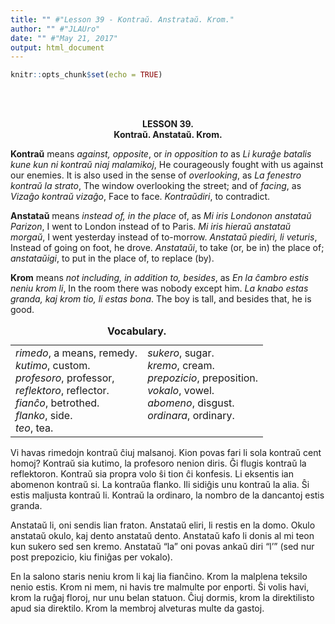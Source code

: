 ```yaml
---
title: "" #"Lesson 39 - Kontraŭ. Anstrataŭ. Krom."
author: "" #"JLAUro"
date: "" #"May 21, 2017"
output: html_document
---
```


```r
knitr::opts_chunk$set(echo = TRUE)
```

<br/><br/>

<center><b>LESSON 39.</b></center>

<center><b>Kontra&#365;. Anstata&#365;. Krom.</b></center>

<p><b>Kontra&#365;</b> means <i>against, opposite</i>, or <i>in
opposition to</i> as <i>Li kura&#285;e batalis kune kun ni
kontra&#365; niaj malamikoj</i>, He courageously fought with us
against our enemies. It is also used in the sense of
<i>overlooking</i>, as <i>La fenestro kontra&#365; la strato</i>,
The window overlooking the street; and of <i>facing</i>, as
<i>Viza&#285;o kontra&#365; viza&#285;o</i>, Face to face.
<i>Kontra&#365;diri</i>, to contradict.</p>

<p><b>Anstata&#365;</b> means <i>instead of, in the place</i> of,
as <i>Mi iris Londonon anstata&#365; Parizon</i>, I went to
London instead of to Paris. <i>Mi iris hiera&#365; anstata&#365;
morga&#365;</i>, I went yesterday instead of to-morrow.
<i>Anstata&#365; piediri, li veturis</i>, Instead of going on
foot, he drove. <i>Anstata&#365;i</i>, to take (or, be in) the
place of; <i>anstata&#365;igi</i>, to put in the place of, to
replace (by).</p>

<p><b>Krom</b> means <i>not including, in addition to,
besides</i>, as <i>En la &#265;ambro estis neniu krom li</i>, In
the room there was nobody except him. <i>La knabo estas granda,
kaj krom tio, li estas bona</i>. The boy is tall, and besides
that, he is good.</p>

<!-- =============================079.png============================ -->
<center>
<table cellspacing="8">
<caption><b>Vocabulary.</b></caption>

<tr>
<td nowrap valign="top"><i>rimedo</i>, a means, remedy.<br>
 <i>kutimo</i>, custom.<br>
 <i>profesoro</i>, professor,<br>
 <i>reflektoro</i>, reflector.<br>
 <i>fian&#265;o</i>, betrothed.<br>
 <i>flanko</i>, side.<br>
 <i>teo</i>, tea.</td>
<td nowrap valign="top"><i>sukero</i>, sugar.<br>
 <i>kremo</i>, cream.<br>
 <i>prepozicio</i>, preposition.<br>
 <i>vokalo</i>, vowel.<br>
 <i>abomeno</i>, disgust.<br>
 <i>ordinara</i>, ordinary.</td>
</tr>
</table>
</center>

<p>Vi havas rimedojn kontra&#365; &#265;iuj malsanoj. Kion povas
fari li sola kontra&#365; cent homoj? Kontra&#365; sia kutimo, la
profesoro nenion diris. &#284;i flugis kontra&#365; la
reflektoron. Kontra&#365; sia propra volo &#349;i tion &#265;i
konfesis. Li eksentis ian abomenon kontra&#365; si. La
kontra&#365;a flanko. Ili sidi&#285;is unu kontra&#365; la alia.
&#348;i estis maljusta kontra&#365; li. Kontra&#365; la ordinaro,
la nombro de la dancantoj estis granda.</p>

<p>Anstata&#365; li, oni sendis lian fraton. Anstata&#365; eliri,
li restis en la domo. Okulo anstata&#365; okulo, kaj dento
anstata&#365; dento. Anstata&#365; kafo li donis al mi teon kun
sukero sed sen kremo. Anstata&#365; "la" oni povas anka&#365;
diri "l'" (sed nur post prepozicio, kiu fini&#285;as per
vokalo).</p>

<p>En la salono staris neniu krom li kaj lia fian&#265;ino. Krom
la malplena teksilo nenio estis. Krom ni mem, ni havis tre
malmulte por enporti. &#348;i volis havi, krom la ru&#285;aj
floroj, nur unu belan statuon. &#264;iuj dormis, krom la
direktilisto apud sia direktilo. Krom la membroj alveturas multe
da gastoj.</p>